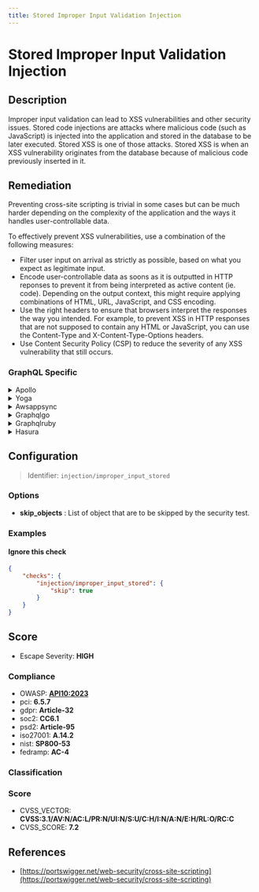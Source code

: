 ```yaml
---
title: Stored Improper Input Validation Injection
---
```


# Stored Improper Input Validation Injection

## Description

Improper input validation can lead to XSS vulnerabilities and other security issues.
Stored code injections are attacks where malicious code (such as JavaScript) is injected into the application and stored in the database to be later executed. Stored XSS is one of those attacks.
Stored XSS is when an XSS vulnerability originates from the database because of malicious code previously inserted in it.


## Remediation

Preventing cross-site scripting is trivial in some cases but can be much harder depending on the complexity of the application and the ways it handles user-controllable data.

To effectively prevent XSS vulnerabilities, use a combination of the following measures:

- Filter user input on arrival as strictly as possible, based on what you expect as legitimate input.
- Encode user-controllable data as soons as it is outputted in HTTP reponses to prevent it from being interpreted as active content (ie. code). Depending on the output context, this might require applying combinations of HTML, URL, JavaScript, and CSS encoding.
- Use the right headers to ensure that browsers interpret the responses the way you intended. For example, to prevent XSS in HTTP responses that are not supposed to contain any HTML or JavaScript, you can use the Content-Type and X-Content-Type-Options headers.
- Use Content Security Policy (CSP) to reduce the severity of any XSS vulnerability that still occurs.



### GraphQL Specific

<details>
    <summary>Apollo</summary>

Ensure all user input is validated, sanitized, and encoded to prevent stored XSS attacks. Use Apollo's built-in features to manage user permissions and access controls.

</details>

<details>
    <summary>Yoga</summary>

Use proper input validation and sanitization to prevent stored XSS in GraphQL Yoga. Implement middleware to sanitize all incoming queries and mutations.

</details>

<details>
    <summary>Awsappsync</summary>

In AWS AppSync, use VTL (Velocity Template Language) to sanitize and validate input before storing it in the database to prevent stored XSS attacks.

</details>

<details>
    <summary>Graphqlgo</summary>

For GraphQL-Go, validate and sanitize user inputs using middleware or custom scalar types to prevent stored XSS vulnerabilities.

</details>

<details>
    <summary>Graphqlruby</summary>

In GraphQL-Ruby, use custom scalar types to validate and sanitize input, ensuring that stored XSS vulnerabilities are mitigated.

</details>

<details>
    <summary>Hasura</summary>

In Hasura, leverage permission rules and input validation at the database level to prevent stored XSS. Use webhooks or custom business logic to sanitize inputs.

</details>

## Configuration

> Identifier: `injection/improper_input_stored`

### Options

- **skip_objects** : List of object that are to be skipped by the security test.




### Examples



#### Ignore this check

```json
{
    "checks": {
        "injection/improper_input_stored": {
            "skip": true
        }
    }
}
```




## Score

- Escape Severity: **<span className="high-severity">HIGH</span>**

### Compliance

- OWASP: **[API10:2023](https://github.com/OWASP/API-Security/blob/master/editions/2023/en/0xaa-unsafe-consumption-of-apis.md)**
- pci: **6.5.7**
- gdpr: **Article-32**
- soc2: **CC6.1**
- psd2: **Article-95**
- iso27001: **A.14.2**
- nist: **SP800-53**
- fedramp: **AC-4**

### Classification






### Score

- CVSS_VECTOR: **CVSS:3.1/AV:N/AC:L/PR:N/UI:N/S:U/C:H/I:N/A:N/E:H/RL:O/RC:C**
- CVSS_SCORE: **7.2**

## References

- [https://portswigger.net/web-security/cross-site-scripting](https://portswigger.net/web-security/cross-site-scripting)
  